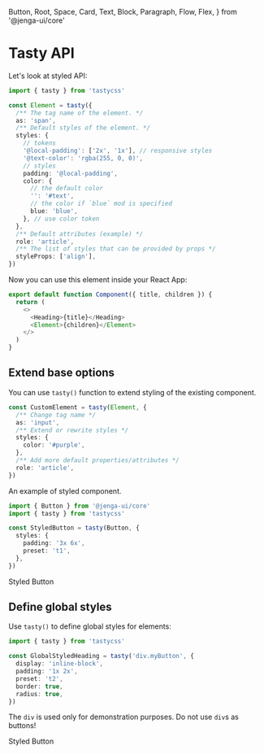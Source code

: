   Button,
  Root,
  Space,
  Card,
  Text,
  Block,
  Paragraph,
  Flow,
  Flex,
} from '@jenga-ui/core'

<Meta title="Tasty API" />

# Tasty API

Let's look at styled API:

```typescript jsx
import { tasty } from 'tastycss'

const Element = tasty({
  /** The tag name of the element. */
  as: 'span',
  /** Default styles of the element. */
  styles: {
    // tokens
    '@local-padding': ['2x', '1x'], // responsive styles
    '@text-color': 'rgba(255, 0, 0)',
    // styles
    padding: '@local-padding',
    color: {
      // the default color
      '': '#text',
      // the color if `blue` mod is specified
      blue: 'blue',
    }, // use color token
  },
  /** Default attributes (example) */
  role: 'article',
  /** The list of styles that can be provided by props */
  styleProps: ['align'],
})
```

Now you can use this element inside your React App:

```typescript jsx
export default function Component({ title, children }) {
  return (
    <>
      <Heading>{title}</Heading>
      <Element>{children}</Element>
    </>
  )
}
```

## Extend base options

You can use `tasty()` function to extend styling of the existing component.

```typescript jsx
const CustomElement = tasty(Element, {
  /** Change tag name */
  as: 'input',
  /** Extend or rewrite styles */
  styles: {
    color: '#purple',
  },
  /** Add more default properties/attributes */
  role: 'article',
})
```

An example of styled component.

```typescript jsx
import { Button } from '@jenga-ui/core'
import { tasty } from 'tastycss'

const StyledButton = tasty(Button, {
  styles: {
    padding: '3x 6x',
    preset: 't1',
  },
})
```

<Canvas>
  <Story name="Styled Button">
    <StyledButton>Styled Button</StyledButton>
  </Story>
</Canvas>

## Define global styles

Use `tasty()` to define global styles for elements:

```typescript jsx
import { tasty } from 'tastycss'

const GlobalStyledHeading = tasty('div.myButton', {
  display: 'inline-block',
  padding: '1x 2x',
  preset: 't2',
  border: true,
  radius: true,
})
```

The `div` is used only for demonstration purposes. Do not use `div`s as buttons!

<Canvas>
  <Story name="Globally Styled Button">
    <div className="myButton">Styled Button</div>
    <GlobalStyledHeading />
  </Story>
</Canvas>
